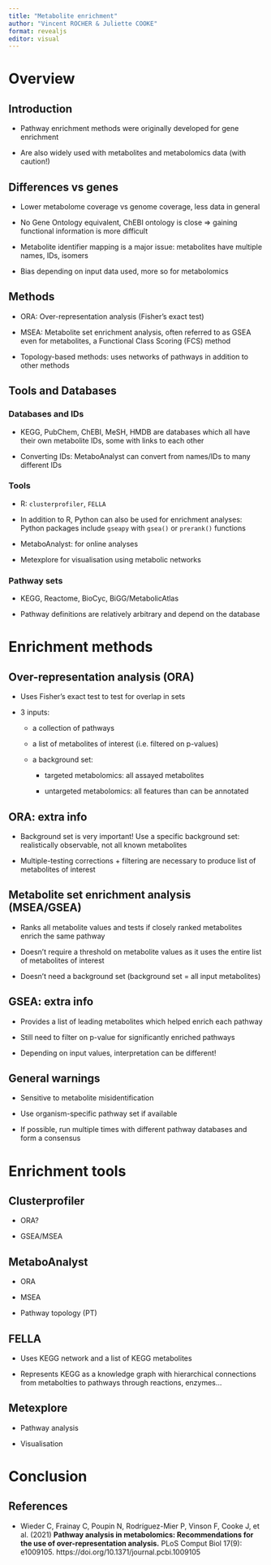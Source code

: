 ```yaml
---
title: "Metabolite enrichment"
author: "Vincent ROCHER & Juliette COOKE"
format: revealjs
editor: visual
---
```


# Overview

## Introduction

-   Pathway enrichment methods were originally developed for gene enrichment

-   Are also widely used with metabolites and metabolomics data (with caution!)

## Differences vs genes

-   Lower metabolome coverage vs genome coverage, less data in general

-   No Gene Ontology equivalent, ChEBI ontology is close =\> gaining functional information is more difficult

-   Metabolite identifier mapping is a major issue: metabolites have multiple names, IDs, isomers

-   Bias depending on input data used, more so for metabolomics

## Methods

-   ORA: Over-representation analysis (Fisher's exact test)

-   MSEA: Metabolite set enrichment analysis, often referred to as GSEA even for metabolites, a Functional Class Scoring (FCS) method

-   Topology-based methods: uses networks of pathways in addition to other methods

## Tools and Databases

### Databases and IDs

-   KEGG, PubChem, ChEBI, MeSH, HMDB are databases which all have their own metabolite IDs, some with links to each other

-   Converting IDs: MetaboAnalyst can convert from names/IDs to many different IDs

### Tools

-   R: `clusterprofiler`, `FELLA`

-   In addition to R, Python can also be used for enrichment analyses: Python packages include `gseapy` with `gsea()` or `prerank()` functions

-   MetaboAnalyst: for online analyses

-   Metexplore for visualisation using metabolic networks

### Pathway sets

-   KEGG, Reactome, BioCyc, BiGG/MetabolicAtlas

-   Pathway definitions are relatively arbitrary and depend on the database

# Enrichment methods

## Over-representation analysis (ORA)

-   Uses Fisher's exact test to test for overlap in sets

-   3 inputs:

    -   a collection of pathways

    -   a list of metabolites of interest (i.e. filtered on p-values)

    -   a background set:

        -   targeted metabolomics: all assayed metabolites

        -   untargeted metabolomics: all features than can be annotated

## ORA: extra info

-   Background set is very important! Use a specific background set: realistically observable, not all known metabolites

-   Multiple-testing corrections + filtering are necessary to produce list of metabolites of interest

## Metabolite set enrichment analysis (MSEA/GSEA)

-   Ranks all metabolite values and tests if closely ranked metabolites enrich the same pathway

-   Doesn't require a threshold on metabolite values as it uses the entire list of metabolites of interest

-   Doesn't need a background set (background set = all input metabolites)

## GSEA: extra info

-   Provides a list of leading metabolites which helped enrich each pathway

-   Still need to filter on p-value for significantly enriched pathways

-   Depending on input values, interpretation can be different!

## General warnings

-   Sensitive to metabolite misidentification

-   Use organism-specific pathway set if available

-   If possible, run multiple times with different pathway databases and form a consensus

# Enrichment tools

## Clusterprofiler

-   ORA?

-   GSEA/MSEA

## MetaboAnalyst

-   ORA

-   MSEA

-   Pathway topology (PT)

## FELLA

-   Uses KEGG network and a list of KEGG metabolites

-   Represents KEGG as a knowledge graph with hierarchical connections from metabolties to pathways through reactions, enzymes...

## Metexplore

-   Pathway analysis

-   Visualisation

# Conclusion

## References

-   Wieder C, Frainay C, Poupin N, Rodríguez-Mier P, Vinson F, Cooke J, et
    al. (2021) **Pathway analysis in metabolomics: Recommendations for the
    use of over-representation analysis.** PLoS Comput Biol 17(9): e1009105. https://doi.org/10.1371/journal.pcbi.1009105
